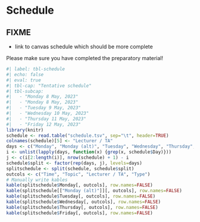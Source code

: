 # Schedule

::: {.callout-warning}
## FIXME
- link to canvas schedule which should be more complete
:::

::: {.callout-note}
Please make sure you have completed the preparatory material!
:::


```r
#| label: tbl-schedule
#| echo: false
#| eval: true
#| tbl-cap: "Tentative schedule"
#| tbl-subcap:
#|   - "Monday 8 May, 2023"
#|   - "Monday 8 May, 2023"
#|   - "Tuesday 9 May, 2023"
#|   - "Wednesday 10 May, 2023"
#|   - "Thursday 11 May, 2023"
#|   - "Friday 12 May, 2023"
library(knitr)
schedule <- read.table("schedule.tsv", sep="\t", header=TRUE)
colnames(schedule)[5] <- "Lecturer / TA"
days <- c("Monday", "Monday (alt)", "Tuesday", "Wednesday", "Thursday", "Friday")
i <- unlist(lapply(days, function(x) {grep(x, schedule$Day)}))
j <- c(i[2:length(i)], nrow(schedule) + 1) - i
schedule$split <- factor(rep(days, j), levels=days)
splitschedule <- split(schedule, schedule$split)
outcols <- c("Time", "Topic", "Lecturer / TA", "Type")
# Manually write kables
kable(splitschedule$Monday[, outcols], row.names=FALSE)
kable(splitschedule[["Monday (alt)"]][, outcols], row.names=FALSE)
kable(splitschedule$Tuesday[, outcols], row.names=FALSE)
kable(splitschedule$Wednesday[, outcols], row.names=FALSE)
kable(splitschedule$Thursday[, outcols], row.names=FALSE)
kable(splitschedule$Friday[, outcols], row.names=FALSE)
```
